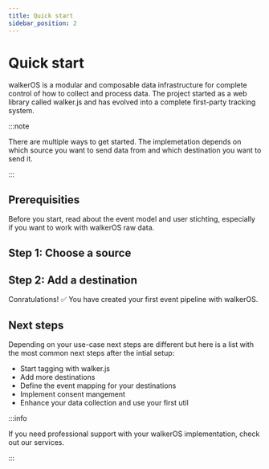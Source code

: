 ```yaml
---
title: Quick start
sidebar_position: 2
---
```



# Quick start

walkerOS is a modular and composable data infrastructure for complete control of
how to collect and process data. The project started as a web library
called&nbsp;<Link to="/docs/sources/walkerjs/">walker.js</Link> and has evolved
into a complete first-party tracking system.

:::note

There are multiple ways to get started. The implemetation depends on
which&nbsp;<Link to="/docs/sources/overview/">source</Link> you want to send
data from and
which&nbsp;<Link to="/docs/destinations/overview/">destination</Link> you want
to send it.

:::

## Prerequisities

Before you start, read about
the&nbsp;<Link to="/docs/getting_started/event-model">event model</Link>
and&nbsp;<Link to="/docs/user_stitching">user stichting</Link>, especially if
you want to work with walkerOS raw data.

## Step 1: Choose a source


<DocCardList />

## Step 2: Add a destination

<DocCardList />
Conratulations! ✅ You have created your first event pipeline with walkerOS.

## Next steps

Depending on your use-case next steps are different but here is a list with the
most common next steps after the intial setup:

- Start tagging with&nbsp;<Link to="/docs/sources/walkerjs/">walker.js</Link>
- Add more&nbsp;<Link to="/docs/destinations/overview/">destinations</Link>
- Define the&nbsp;<Link to="/docs/destinations/event_mapping">event
  mapping</Link> for your destinations
- Implement&nbsp;<Link to="/docs/consent_management/overview/">consent
  mangement</Link>
- Enhance your data collection and use your
  first&nbsp;<Link to="/docs/utils/">util</Link>

:::info

If you need professional support with your walkerOS implementation, check out
our&nbsp;<Link to="/services">services</Link>.

:::
